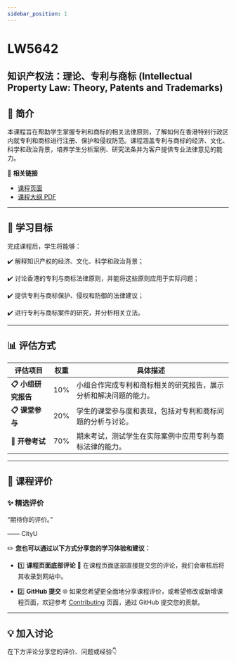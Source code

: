 ```yaml
---
sidebar_position: 1
---
```


# LW5642
## 知识产权法：理论、专利与商标 (Intellectual Property Law: Theory, Patents and Trademarks)

## **📘 简介**
本课程旨在帮助学生掌握专利和商标的相关法律原则，了解如何在香港特别行政区内就专利和商标进行注册、保护和侵权防范。课程涵盖专利与商标的经济、文化、科学和政治背景，培养学生分析案例、研究法条并为客户提供专业法律意见的能力。

🔗 **相关链接**
- [课程页面](https://www.cityu.edu.hk/catalogue/pg/202526/course/LW5642.htm)
- [课程大纲 PDF](https://www.cityu.edu.hk/catalogue/pg/202526/course/LW5642.pdf)

---

## **🎯 学习目标**

完成课程后，学生将能够：

✔️ 解释知识产权的经济、文化、科学和政治背景；

✔️ 讨论香港的专利与商标法律原则，并能将这些原则应用于实际问题；

✔️ 提供专利与商标保护、侵权和防御的法律建议；

✔️ 进行专利与商标案件的研究，并分析相关立法。

---

## **📊 评估方式**

| **评估项目**         | **权重** | **具体描述**                                                                                       |
|---------------------|---------|---------------------------------------------------------------------------------------------------|
| **📋 小组研究报告**   | 10%     | 小组合作完成专利和商标相关的研究报告，展示分析和解决问题的能力。                                   |
| **📋 课堂参与**       | 20%     | 学生的课堂参与度和表现，包括对专利和商标问题的分析与讨论。                                           |
| **📂 开卷考试**       | 70%     | 期末考试，测试学生在实际案例中应用专利与商标法律的能力。                                               |

---

## **💬 课程评价**

### ✨ **精选评价**
<div className={commentStyles.commentBox}>
    <p className={commentStyles.commentText}>
        “期待你的评价。”
    </p>
    <p className={commentStyles.commentAuthor}>—— CityU</p>
</div>

✏️ **您也可以通过以下方式分享您的学习体验和建议：**

- 1️⃣ **课程页面底部评论**
💬 在课程页面底部直接提交您的评论，我们会审核后将其收录到网站中。

- 2️⃣ **GitHub 提交**
🌐 如果您希望更全面地分享课程评价，或希望修改或新增课程页面，欢迎参考 [Contributing](/contributing) 页面，通过 GitHub 提交您的贡献。

---

## **💡 加入讨论**

在下方评论分享您的评价、问题或经验👇
<Utterances />
